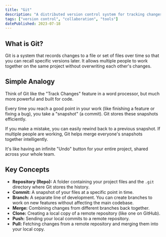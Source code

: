 ```yaml
---
title: "Git"
description: "A distributed version control system for tracking changes in source code during software development."
tags: ["version control", "collaboration", "tools"]
datePublished: 2023-07-18
---
```


## What is Git?

Git is a system that records changes to a file or set of files over time so that you can recall specific versions later. It allows multiple people to work together on the same project without overwriting each other's changes.

## Simple Analogy

Think of Git like the "Track Changes" feature in a word processor, but much more powerful and built for code. 

Every time you reach a good point in your work (like finishing a feature or fixing a bug), you take a "snapshot" (a commit). Git stores these snapshots efficiently.

If you make a mistake, you can easily rewind back to a previous snapshot. If multiple people are working, Git helps merge everyone's snapshots together intelligently.

It's like having an infinite "Undo" button for your entire project, shared across your whole team.

## Key Concepts

*   **Repository (Repo):** A folder containing your project files and the `.git` directory where Git stores the history.
*   **Commit:** A snapshot of your files at a specific point in time.
*   **Branch:** A separate line of development. You can create branches to work on new features without affecting the main codebase.
*   **Merge:** Combining changes from different branches back together.
*   **Clone:** Creating a local copy of a remote repository (like one on GitHub).
*   **Push:** Sending your local commits to a remote repository.
*   **Pull:** Fetching changes from a remote repository and merging them into your local copy. 